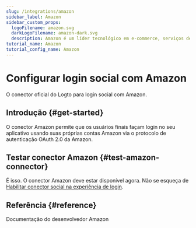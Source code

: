 ```yaml
---
slug: /integrations/amazon
sidebar_label: Amazon
sidebar_custom_props:
  logoFilename: amazon.svg
  darkLogoFilename: amazon-dark.svg
  description: Amazon é um líder tecnológico em e-commerce, serviços de nuvem (AWS) e dispositivos com inteligência artificial.
tutorial_name: Amazon
tutorial_config_name: Amazon
---
```




# Configurar login social com Amazon

O conector oficial do Logto para login social com Amazon.

<GuideTip />

## Introdução \{#get-started}

O conector Amazon permite que os usuários finais façam login no seu aplicativo usando suas próprias contas Amazon via o protocolo de autenticação OAuth 2.0 da Amazon.

<Integration />

## Testar conector Amazon \{#test-amazon-connector}

É isso. O conector Amazon deve estar disponível agora. Não se esqueça de [Habilitar conector social na experiência de login](/connectors/social-connectors/#enable-social-sign-in).

## Referência \{#reference}

<Url href="https://developer.amazon.com/loginwithamazon/console/site/lwa/overview.html">
  Documentação do desenvolvedor Amazon
</Url>
